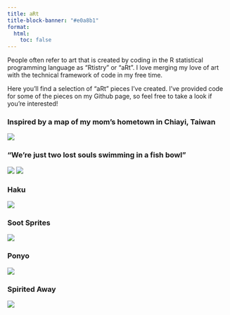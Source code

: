 ```yaml
---
title: aRt
title-block-banner: "#e0a8b1"
format:
  html:
    toc: false
---
```


People often refer to art that is created by coding in the R statistical programming language as "Rtistry" or "aRt". I love merging my love of art with the technical framework of code in my free time.

Here you'll find a selection of "aRt" pieces I've created. I've provided code for some of the pieces on my Github page, so feel free to take a look if you're interested!

### Inspired by a map of my mom's hometown in Chiayi, Taiwan

![](chiayi_map_final_final2.png)

### "We're just two lost souls swimming in a fish bowl"

![](fish_water_final.png) ![](fish_space_final.png)

### Haku

![](SA-Water_final.png)

### Soot Sprites

![](Soot_Sprites.png)

### Ponyo

![](genart_ponyo3.png)

### Spirited Away

![](genart_haku.jpg)

